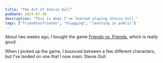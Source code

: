 ```yaml
---
title: "The Art of Stevie Gull"
pubDate: 2024-07-20
description: "This is what I've learned playing Stevie Gull."
tags: ["friendsvsfriends", "blogging", "learning in public"]
---
```



About two weeks ago, I bought the game [Friends vs. Friends](https://friendsvsfriends.com), which is really good.

When I picked up the game, I bounced between a few different characters, but I've landed on one that I now main: Stevie Gull.
